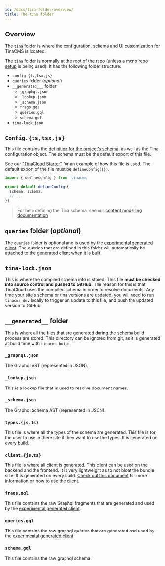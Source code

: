```yaml
---
id: /docs/tina-folder/overview/
title: The tina folder
---
```


## Overview

The `tina` folder is where the configuration, schema and UI customization for TinaCMS is located.

The `tina` folder is normally at the root of the repo (unless a [mono repo setup](/docs/tina-cloud/faq/#does-tina-cloud-work-with-monorepos) is being used). It has the following folder structure:

- `config.{ts,tsx,js}`
- `queries` folder (_optional_)
- `__generated___` folder
  - `_graphql.json`
  - `_lookup.json`
  - `_schema.json`
  - `frags.gql`
  - `queries.gql`
  - `schema.gql`
- `tina-lock.json`

## `Config.{ts,tsx,js}`

This file contains the [definition for the project's schema](/docs/schema), as well as the Tina configuration object. The schema must be the default export of this file.

See our ["TinaCloud Starter"](https://github.com/tinacms/tina-cloud-starter/blob/main/tina/config.ts) for an example of how this file is used. The default export of the file must be `defineConfig({})`.

```ts
import { defineConfig } from 'tinacms'

export default defineConfig({
  schema: schema,
  // ...
})
```

> For help defining the Tina schema, see our [content modelling documentation](/docs/schema/)

## `queries` folder (_optional_)

The `queries` folder is optional and is used by the [experimental generated client](/docs/data-fetching/overview/). The queries that are defined in this folder will automatically be attached to the generated client when it is built.

## `tina-lock.json`

This is where the compiled schema info is stored. This file **must be checked into source control and pushed to GitHub**. The reason for this is that TinaCloud uses the compiled schema in order to resolve documents. Any time your site's schema or tina versions are updated, you will need to run `tinacms dev` locally to trigger an update to this file, and push the updated version to GitHub.

## `__generated__` folder

This is where all the files that are generated during the schema build process are stored. This directory can be ignored from git, as it is generated at build time with `tinacms build`.

### `_graphql.json`

The Graphql AST (represented in JSON).

### `_lookup.json`

This is a lookup file that is used to resolve document names.

### `_schema.json`

The Graphql Schema AST (represented in JSON).

### `types.{js,ts}`

This file is where all the types of the schema are generated. This file is for the user to use in there site if they want to use the types. It is generated on every build.

### `client.{js,ts}`

This file is where all client is generated. This client can be used on the backend and the frontend. It is very lightweight as to not bloat the bundle size. It is generated on every build. [Check out this document](/docs/data-fetching/overview/) for more information on how to use the client.

### `frags.gql`

This file contains the raw Graphql fragments that are generated and used by the [experimental generated client](/docs/data-fetching/overview/).

### `queries.gql`

This file contains the raw graphql queries that are generated and used by the [experimental generated client](/docs/data-fetching/overview/).

### `schema.gql`

This file contains the raw graphql schema.
